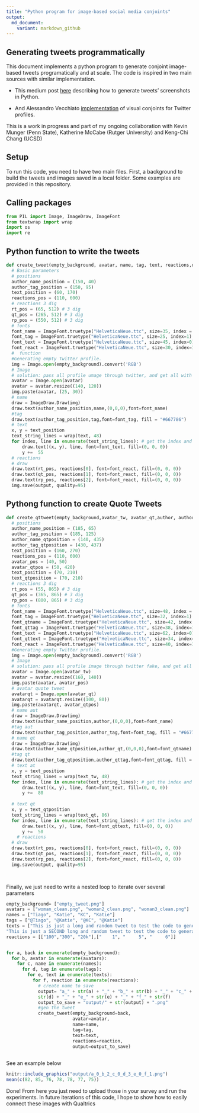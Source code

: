 ```yaml
---
title: "Python program for image-based social media conjoints"
output:
  md_document:
    variant: markdown_github
---
```


## Generating tweets programmatically

This document implements a python program to generate conjoint image-based tweets programatically and at scale. The code is inspired in two main sources with similar implementation. 

- This medium post [here](https://medium.com/analytics-vidhya/how-to-create-twitter-screenshots-with-python-c142ef71fda7) describing how to generate tweets' screenshots in Python. 

- And Alessandro Vecchiato [implementation](https://github.com/avecchiato/Introducing_Visual_Conjoints) of visual conjoints for Twitter profiles.

This is a work in progress and part of my ongoing collaboration with Kevin Munger (Penn State), Katherine McCabe (Rutger University) and Keng-Chi Chang (UCSD)

## Setup

To run this code, you need to have two main files. First, a background to build the tweets and images saved in a local folder. Some examples are provided in this repository. 

## Calling packages

```python
from PIL import Image, ImageDraw, ImageFont
from textwrap import wrap
import os
import re
```

## Python function to write the tweets


```python

def create_tweet(empty_background, avatar, name, tag, text, reactions,output):
  # Basic parameters
  # positions  
  author_name_position = (150, 40)
  author_tag_position = (150, 95)
  text_position = (60, 170)
  reactions_pos = (110, 600)
  # reactions 3 dig
  rt_pos = (65, 512) # 3 dig
  qt_pos = (265, 512) # 3 dig
  rp_pos = (550, 512) # 3 dig
  # fonts
  font_name = ImageFont.truetype("HelveticaNeue.ttc", size=35, index = 1)
  font_tag = ImageFont.truetype("HelveticaNeue.ttc", size=25, index=1)
  font_text = ImageFont.truetype("HelveticaNeue.ttc", size=45, index=0)
  font_react = ImageFont.truetype("HelveticaNeue.ttc", size=30, index=1)
  #  function
  #Generating empty Twitter profile.
  img = Image.open(empty_background).convert('RGB')
  # Image
  # solution: pass all profile umage through twitter, and get all with the dimensions
  avatar = Image.open(avatar) 
  avatar = avatar.resize((140, 120))
  img.paste(avatar, (25, 30))
  # name
  draw = ImageDraw.Draw(img)
  draw.text(author_name_position,name,(0,0,0),font=font_name)
  #tag
  draw.text(author_tag_position,tag,font=font_tag, fill = "#667786")
  # text
  x, y = text_position
  text_string_lines = wrap(text, 48)
  for index, line in enumerate(text_string_lines): # get the index and the text
      draw.text((x, y), line, font=font_text, fill=(0, 0, 0)) 
      y +=  55
  # reactions
  # draw
  draw.text(rt_pos, reactions[0], font=font_react, fill=(0, 0, 0)) 
  draw.text(qt_pos, reactions[1], font=font_react, fill=(0, 0, 0)) 
  draw.text(rp_pos, reactions[2], font=font_react, fill=(0, 0, 0)) 
  img.save(output, quality=95)

```


## Pythong function to create Quote Tweets

```python
 
def create_qttweet(empty_background,avatar_tw, avatar_qt,author, author_tag, author_qt, author_qttag, text_tw, text_qt,reactions, output):
  # positions  
  author_name_position = (185, 65)
  author_tag_position = (185, 125)
  author_name_qtposition = (140, 435)
  author_tag_qtposition = (430, 437)
  text_position = (160, 270)
  reactions_pos = (110, 600)
  avatar_pos = (40, 50)
  avatar_qtpos = (50, 420)
  text_position = (70, 210)
  text_qtposition = (70, 210)
  # reactions 3 dig
  rt_pos = (55, 865) # 3 dig
  qt_pos = (365, 865) # 3 dig
  rp_pos = (800, 865) # 3 dig
  # fonts
  font_name = ImageFont.truetype("HelveticaNeue.ttc", size=48, index = 1)
  font_tag = ImageFont.truetype("HelveticaNeue.ttc", size=32, index=1)
  font_qtname = ImageFont.truetype("HelveticaNeue.ttc", size=42, index = 1)
  font_qttag = ImageFont.truetype("HelveticaNeue.ttc", size=38, index=1)
  font_text = ImageFont.truetype("HelveticaNeue.ttc", size=62, index=0)
  font_qttext = ImageFont.truetype("HelveticaNeue.ttc", size=34, index=0)
  font_react = ImageFont.truetype("HelveticaNeue.ttc", size=40, index=1)
  #Generating empty Twitter profile.
  img = Image.open(empty_background).convert('RGB')
  # Image
  # solution: pass all profile image through twitter fake, and get all with the dimensions
  avatar = Image.open(avatar_tw) 
  avatar = avatar.resize((160, 140))
  img.paste(avatar, avatar_pos)
  # avatar quote tweet
  avatarqt = Image.open(avatar_qt) 
  avatarqt = avatarqt.resize((100, 80))
  img.paste(avatarqt, avatar_qtpos)
  # name aut
  draw = ImageDraw.Draw(img)
  draw.text(author_name_position,author,(0,0,0),font=font_name)
  #tag aut
  draw.text(author_tag_position,author_tag,font=font_tag, fill = "#667786")
  # name qt
  draw = ImageDraw.Draw(img)
  draw.text(author_name_qtposition,author_qt,(0,0,0),font=font_qtname)
  #tag qt
  draw.text(author_tag_qtposition,author_qttag,font=font_qttag, fill = "#667786")
  # text at
  x, y = text_position
  text_string_lines = wrap(text_tw, 48)
  for index, line in enumerate(text_string_lines): # get the index and the text
      draw.text((x, y), line, font=font_text, fill=(0, 0, 0)) 
      y +=  80
      
  # text qt
  x, y = text_qtposition
  text_string_lines = wrap(text_qt, 86)
  for index, line in enumerate(text_string_lines): # get the index and the text
      draw.text((x, y), line, font=font_qttext, fill=(0, 0, 0)) 
      y +=  50
    # reactions
  # draw
  draw.text(rt_pos, reactions[0], font=font_react, fill=(0, 0, 0)) 
  draw.text(qt_pos, reactions[1], font=font_react, fill=(0, 0, 0)) 
  draw.text(rp_pos, reactions[2], font=font_react, fill=(0, 0, 0)) 
  img.save(output, quality=95)
  



```


Finally, we just need to write a nested loop to iterate over several parameters


```python
empty_background= ["empty_tweet.png"]
avatars = ["woman_clean.png", "woman2_clean.png", "woman3_clean.png"]
names = ["Tiago", "Katie", "KC", "Katie"]
tags = ["@Tiago", "@Katie", "@KC", "@Katie"]
texts = ["This is just a long and random tweet to test the code to generate conjoints tweets on the fly. This is gonna be great! It looks better longer the text is", 
"This is just a SECOND long and random tweet to test the code to generate conjoints tweets on the fly. This is gonna be great! It looks better longer the text is"]
reactions = [["100","300", "20k"],["    1", "     5", "     6"]]


for a, back in enumerate(empty_background):
  for b, avatar in enumerate(avatars):
    for c, name in enumerate(names):
      for d, tag in enumerate(tags):
        for e, text in enumerate(texts):
          for f, reaction in enumerate(reactions):
            # create name to save
            output= "a_" + str(a) + "_" + "b_" + str(b) + "_" + "c_" + str(c) + "_" + "d_" + \
            str(d) + "_" + "e_" + str(e) + "_" + "f_" + str(f)
            output_to_save = "output/" + str(output) + ".png"
            #gen the tweet
            create_tweet(empty_background=back, 
                         avatar=avatar, 
                         name=name, 
                         tag=tag, 
                         text=text, 
                         reactions=reaction, 
                         output=output_to_save)                         
            
```

See an example below

```r
knitr::include_graphics("output/a_0_b_2_c_0_d_3_e_0_f_1.png")
mean(c(82, 85, 76, 78, 78, 77, 75))

```

Done! From here you just need to upload those in your survey and run the experiments. In future iterations of this code, I hope to show how to easily connect these images with Qualtrics
